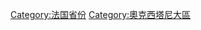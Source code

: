 {{Commons cat|Haute-Garonne}}

[[Category:法国省份|Category:法国省份]]
[[Category:奧克西塔尼大區|Category:奧克西塔尼大區]]